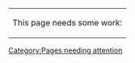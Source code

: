 {| style="width:100%; margin-bottom:5px; border: 1px solid; background-color: #f2dfce; text-align:center; font-size:0.9em;"
|-
| style="align:center;" |This page needs some work: ''{{{1}}}''
|}
<includeonly>[[Category:Pages needing attention]]</includeonly>